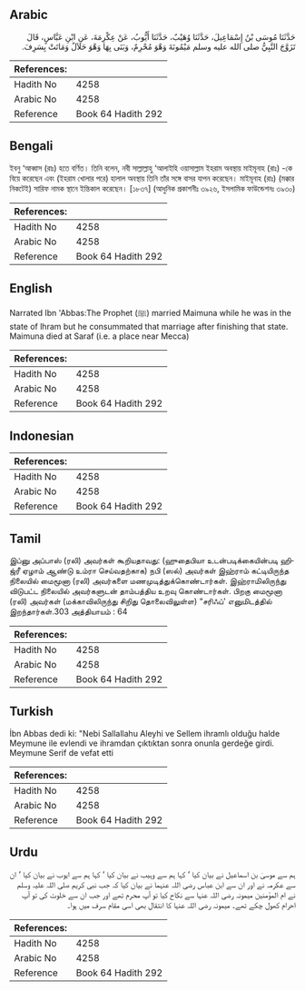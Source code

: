 ## Arabic


<div dir="rtl" lang="ar" style={{fontSize:'larger',backgroundColor:'#f8f9fa',padding:20}}>
حَدَّثَنَا مُوسَى بْنُ إِسْمَاعِيلَ، حَدَّثَنَا وُهَيْبٌ، حَدَّثَنَا أَيُّوبُ، عَنْ عِكْرِمَةَ، عَنِ ابْنِ عَبَّاسٍ، قَالَ تَزَوَّجَ النَّبِيُّ صلى الله عليه وسلم مَيْمُونَةَ وَهْوَ مُحْرِمٌ، وَبَنَى بِهَا وَهْوَ حَلاَلٌ وَمَاتَتْ بِسَرِفَ‏.‏
</div>
<div style={{backgroundColor:'#f8f9fa',padding:20, marginBottom: 10}}><table> <thead> <tr> <th>References:</th> <th></th> </tr> </thead> <tbody><tr><td>Hadith No</td><td>4258</td></tr><tr><td>Arabic No</td><td>4258</td></tr><tr><td>Reference</td><td>Book 64 Hadith 292</td></tr></tbody></table></div>

## Bengali


<div dir="ltr" lang="bn" style={{fontSize:'larger',backgroundColor:'#f8f9fa',padding:20}}>
ইবনু ‘আব্বাস (রাঃ) হতে বর্ণিত। তিনি বলেন, নবী সাল্লাল্লাহু ‘আলাইহি ওয়াসাল্লাম ইহরাম অবস্থায় মাইমূনাহ (রাঃ) -কে বিয়ে করেছেন এবং (ইহরাম খোলার পরে) হালাল অবস্থায় তিনি তাঁর সঙ্গে বাসর যাপন করেছেন। মাইমূনাহ (রাঃ) (মক্কার নিকটেই) সারিফ নামক স্থানে ইন্তিকাল করেছেন। [১৮৩৭] (আধুনিক প্রকাশনীঃ ৩৯২৬, ইসলামিক ফাউন্ডেশনঃ ৩৯৩০)
</div>
<div style={{backgroundColor:'#f8f9fa',padding:20, marginBottom: 10}}><table> <thead> <tr> <th>References:</th> <th></th> </tr> </thead> <tbody><tr><td>Hadith No</td><td>4258</td></tr><tr><td>Arabic No</td><td>4258</td></tr><tr><td>Reference</td><td>Book 64 Hadith 292</td></tr></tbody></table></div>

## English


<div dir="ltr" lang="en" style={{fontSize:'larger',backgroundColor:'#f8f9fa',padding:20}}>
Narrated Ibn 'Abbas:The Prophet (ﷺ) married Maimuna while he was in the state of lhram but he consummated that marriage after finishing that state. Maimuna died at Saraf (i.e. a place near Mecca)
</div>
<div style={{backgroundColor:'#f8f9fa',padding:20, marginBottom: 10}}><table> <thead> <tr> <th>References:</th> <th></th> </tr> </thead> <tbody><tr><td>Hadith No</td><td>4258</td></tr><tr><td>Arabic No</td><td>4258</td></tr><tr><td>Reference</td><td>Book 64 Hadith 292</td></tr></tbody></table></div>

## Indonesian


<div dir="ltr" lang="id" style={{fontSize:'larger',backgroundColor:'#f8f9fa',padding:20}}>

</div>
<div style={{backgroundColor:'#f8f9fa',padding:20, marginBottom: 10}}><table> <thead> <tr> <th>References:</th> <th></th> </tr> </thead> <tbody><tr><td>Hadith No</td><td>4258</td></tr><tr><td>Arabic No</td><td>4258</td></tr><tr><td>Reference</td><td>Book 64 Hadith 292</td></tr></tbody></table></div>

## Tamil


<div dir="ltr" lang="ta" style={{fontSize:'larger',backgroundColor:'#f8f9fa',padding:20}}>
இப்னு அப்பாஸ் (ரலி) அவர்கள் கூறியதாவது: (ஹுதைபியா உடன்படிக்கையின்படி ஹிஜ்ரீ ஏழாம் ஆண்டு உம்ரா செய்வதற்காக) நபி (ஸல்) அவர்கள் இஹ்ராம் கட்டியிருந்த நிலையில் மைமூனா (ரலி) அவர்களை மணமுடித்துக்கொண்டார்கள். இஹ்ராமிலிருந்து விடுபட்ட நிலையில் அவர்களுடன் தாம்பத்திய உறவு கொண்டார்கள். பிறகு மைமூனா (ரலி) அவர்கள் (மக்காவிலிருந்து சிறிது தொலைவிலுள்ள) “சரிஃப்' எனுமிடத்தில் இறந்தார்கள்.303 அத்தியாயம் : 64
</div>
<div style={{backgroundColor:'#f8f9fa',padding:20, marginBottom: 10}}><table> <thead> <tr> <th>References:</th> <th></th> </tr> </thead> <tbody><tr><td>Hadith No</td><td>4258</td></tr><tr><td>Arabic No</td><td>4258</td></tr><tr><td>Reference</td><td>Book 64 Hadith 292</td></tr></tbody></table></div>

## Turkish


<div dir="ltr" lang="tr" style={{fontSize:'larger',backgroundColor:'#f8f9fa',padding:20}}>
İbn Abbas dedi ki: "Nebi Sallallahu Aleyhi ve Sellem ihramlı olduğu halde Meymune ile evlendi ve ihramdan çıktıktan sonra onunla gerdeğe girdi. Meymune Serif de vefat etti
</div>
<div style={{backgroundColor:'#f8f9fa',padding:20, marginBottom: 10}}><table> <thead> <tr> <th>References:</th> <th></th> </tr> </thead> <tbody><tr><td>Hadith No</td><td>4258</td></tr><tr><td>Arabic No</td><td>4258</td></tr><tr><td>Reference</td><td>Book 64 Hadith 292</td></tr></tbody></table></div>

## Urdu


<div dir="rtl" lang="ur" style={{fontSize:'larger',backgroundColor:'#f8f9fa',padding:20}}>
ہم سے موسیٰ بن اسماعیل نے بیان کیا ‘ کہا ہم سے وہیب نے بیان کیا ‘ کہا ہم سے ایوب نے بیان کیا ‘ ان سے عکرمہ نے اور ان سے ابن عباس رضی اللہ عنہما نے بیان کیا کہ جب نبی کریم صلی اللہ علیہ وسلم نے ام المؤمنین میمونہ رضی اللہ عنہا سے نکاح کیا تو آپ محرم تھے اور جب ان سے خلوت کی تو آپ احرام کھول چکے تھے۔ میمونہ رضی اللہ عنہا کا انتقال بھی اسی مقام سرف میں ہوا۔
</div>
<div style={{backgroundColor:'#f8f9fa',padding:20, marginBottom: 10}}><table> <thead> <tr> <th>References:</th> <th></th> </tr> </thead> <tbody><tr><td>Hadith No</td><td>4258</td></tr><tr><td>Arabic No</td><td>4258</td></tr><tr><td>Reference</td><td>Book 64 Hadith 292</td></tr></tbody></table></div>